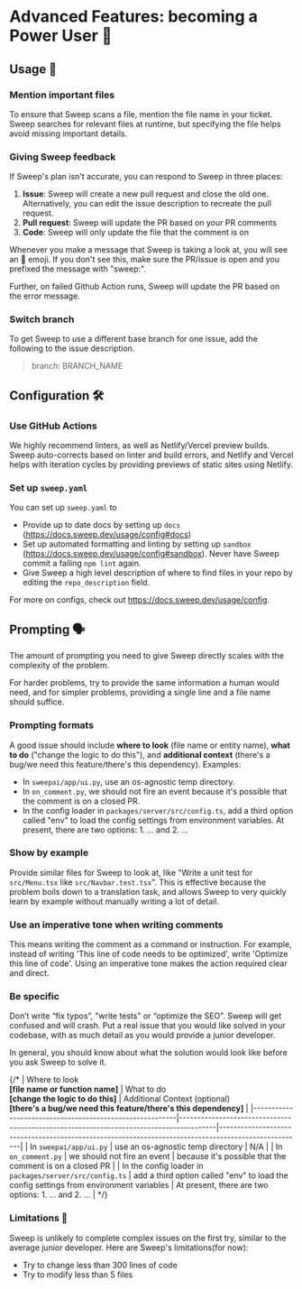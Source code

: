 # Advanced Features: becoming a Power User 🧠

## Usage 📖

### Mention important files

To ensure that Sweep scans a file, mention the file name in your ticket. Sweep searches for relevant files at runtime, but specifying the file helps avoid missing important details.

### Giving Sweep feedback

If Sweep's plan isn't accurate, you can respond to Sweep in three places:

1. **Issue**: Sweep will create a new pull request and close the old one. Alternatively, you can edit the issue description to recreate the pull request.
2. **Pull request**: Sweep will update the PR based on your PR comments
3. **Code**: Sweep will only update the file that the comment is on

Whenever you make a message that Sweep is taking a look at, you will see an 👀 emoji. If you don't see this, make sure the PR/issue is open and you prefixed the message with "sweep:".

Further, on failed Github Action runs, Sweep will update the PR based on the error message.

### Switch branch

To get Sweep to use a different base branch for one issue, add the following to the issue description.

> branch: BRANCH_NAME

## Configuration 🛠️

### Use GitHub Actions

We highly recommend linters, as well as Netlify/Vercel preview builds. Sweep auto-corrects based on linter and build errors, and Netlify and Vercel helps with iteration cycles by providing previews of static sites using Netlify.

### Set up `sweep.yaml`

You can set up `sweep.yaml` to
* Provide up to date docs by setting up `docs` (https://docs.sweep.dev/usage/config#docs)
* Set up automated formatting and linting by setting up `sandbox` (https://docs.sweep.dev/usage/config#sandbox). Never have Sweep commit a failing `npm lint` again.
* Give Sweep a high level description of where to find files in your repo by editing the `repo_description` field.

For more on configs, check out https://docs.sweep.dev/usage/config.

## Prompting 🗣️

The amount of prompting you need to give Sweep directly scales with the complexity of the problem.

For harder problems, try to provide the same information a human would need, and for simpler problems, providing a single line and a file name should suffice.

### Prompting formats

A good issue should include **where to look** (file name or entity name), **what to do** ("change the logic to do this"), and **additional context** (there's a bug/we need this feature/there's this dependency). Examples:
* In `sweepai/app/ui.py`, use an os-agnostic temp directory.
* In `on_comment.py`, we should not fire an event because it's possible that the comment is on a closed PR.
* In the config loader in `packages/server/src/config.ts`, add a third option called "env" to load the config settings from environment variables. At present, there are two options:  1. ... and 2. ...

### Show by example

Provide similar files for Sweep to look at, like "Write a unit test for `src/Menu.tsx` like `src/Navbar.test.tsx`". This is effective because the problem boils down to a translation task, and allows Sweep to very quickly learn by example without manually writing a lot of detail.

### Use an imperative tone when writing comments

This means writing the comment as a command or instruction. For example, instead of writing 'This line of code needs to be optimized', write 'Optimize this line of code'. Using an imperative tone makes the action required clear and direct.

### Be specific

Don’t write “fix typos”, "write tests" or “optimize the SEO”. Sweep will get confused and will crash. Put a real issue that you would like solved in your codebase, with as much detail as you would provide a junior developer.

In general, you should know about what the solution would look like before you ask Sweep to solve it.

{/* | Where to look <br/> **[file name or function name]**     | What to do <br/> **[change the logic to do this]**                                      | Additional Context (optional) <br/> **[there's a bug/we need this feature/there's this dependency]** |
|---------------------------------------------------------|----------------------------------------------------------------------------------------|-----------------------------------------------------------------------------------------------------|
| In `sweepai/app/ui.py`                                  | use an os-agnostic temp directory                                                      | N/A                                                                                                 |
| In `on_comment.py`                                      | we should not fire an event                                                            | because it's possible that the comment is on a closed PR                                            |
| In the config loader in `packages/server/src/config.ts` | add a third option called "env" to load the config settings from environment variables | At present, there are two options:  1. ... and 2. ...                                               | */}

### Limitations 🚫
Sweep is unlikely to complete complex issues on the first try, similar to the average junior developer. Here are Sweep's limitations(for now):
- Try to change less than 300 lines of code
- Try to modify less than 5 files

